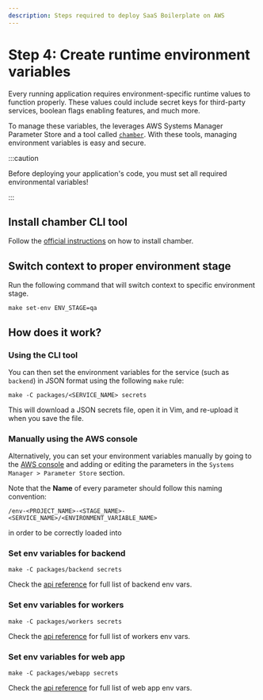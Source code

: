 ```yaml
---
description: Steps required to deploy SaaS Boilerplate on AWS
---
```


# Step 4: Create runtime environment variables

Every running application requires environment-specific runtime values to function properly. These values could include
secret keys for third-party services, boolean flags enabling features, and much more.

To manage these variables, the <ProjectName/> leverages AWS Systems Manager Parameter Store and a tool called
[`chamber`](https://github.com/segmentio/chamber). With these tools, managing environment variables is easy and secure.

:::caution

Before deploying your application's code, you must set all required environmental variables!

:::

## Install chamber CLI tool

Follow the [official instructions](https://github.com/segmentio/chamber#installing) on how to install chamber.

## Switch context to proper environment stage

Run the following command that will switch context to specific environment stage.

```shell
make set-env ENV_STAGE=qa
```

## How does it work?

### Using the CLI tool

You can then set the environment variables for the service (such as `backend`) in JSON format using the following `make` rule:

```shell
make -C packages/<SERVICE_NAME> secrets
```

This will download a JSON secrets file, open it in Vim, and re-upload it when you save the file.

### Manually using the AWS console

Alternatively, you can set your environment variables manually by going to the
[AWS console](https://console.aws.amazon.com/) and adding or editing the parameters in the
`Systems Manager > Parameter Store` section.

Note that the **Name** of every parameter should follow this naming convention:

```
/env-<PROJECT_NAME>-<STAGE_NAME>-<SERVICE_NAME>/<ENVIRONMENT_VARIABLE_NAME>
```

in order to be correctly loaded into

### Set env variables for backend


```shell
make -C packages/backend secrets
```

<BackendEnvVars optional={false} />

Check the [api reference](../../api-reference/env#backend-service) for full list of backend env vars.

### Set env variables for workers


```shell
make -C packages/workers secrets
```

<WorkersEnvVars optional={false} />

Check the [api reference](../../api-reference/env#workers-service) for full list of workers env vars.

### Set env variables for web app


```shell
make -C packages/webapp secrets
```

<WebappEnvVars optional={false} />

Check the [api reference](../../api-reference/env#webapp-service) for full list of web app env vars.
